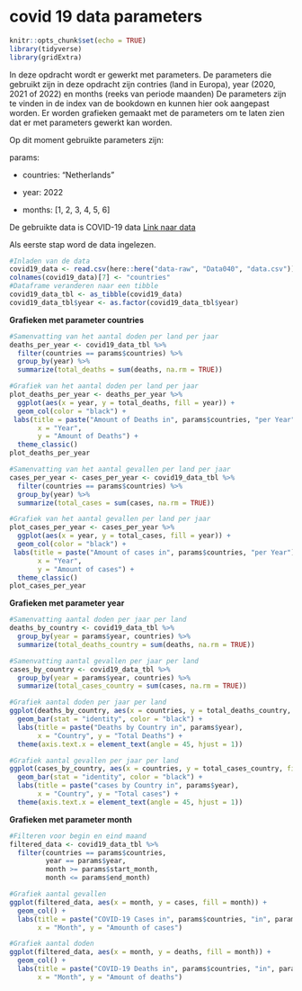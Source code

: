 # covid 19 data parameters

```r
knitr::opts_chunk$set(echo = TRUE)
library(tidyverse)
library(gridExtra)
```

In deze opdracht wordt er gewerkt met parameters. De parameters die gebruikt zijn in deze opdracht zijn contries (land in Europa), year (2020, 2021 of 2022) en months (reeks van periode maanden) De parameters zijn te vinden in de index van de bookdown en kunnen hier ook aangepast worden. Er worden grafieken gemaakt met de parameters om te laten zien dat er met parameters gewerkt kan worden. 

Op dit moment gebruikte parameters zijn:

params:

-   countries: "Netherlands"

-   year: 2022

-   months: [1, 2, 3, 4, 5, 6]

De gebruikte data is COVID-19 data [Link naar data](https://www.ecdc.europa.eu/en/publications-data/data-daily-new-cases-covid-19-eueea-country)

Als eerste stap word de data ingelezen.

```r
#Inladen van de data 
covid19_data <- read.csv(here::here("data-raw", "Data040", "data.csv"))
colnames(covid19_data)[7] <- "countries"
#Dataframe veranderen naar een tibble
covid19_data_tbl <- as_tibble(covid19_data)
covid19_data_tbl$year <- as.factor(covid19_data_tbl$year)
```

**Grafieken met parameter countries**

```r
#Samenvatting van het aantal doden per land per jaar 
deaths_per_year <- covid19_data_tbl %>%
  filter(countries == params$countries) %>% 
  group_by(year) %>%
  summarize(total_deaths = sum(deaths, na.rm = TRUE)) 

#Grafiek van het aantal doden per land per jaar 
plot_deaths_per_year <- deaths_per_year %>%  
  ggplot(aes(x = year, y = total_deaths, fill = year)) + 
  geom_col(color = "black") + 
 labs(title = paste("Amount of Deaths in", params$countries, "per Year"), 
       x = "Year", 
       y = "Amount of Deaths") + 
  theme_classic() 
plot_deaths_per_year

#Samenvatting van het aantal gevallen per land per jaar  
cases_per_year <- cases_per_year <- covid19_data_tbl %>%
  filter(countries == params$countries) %>% 
  group_by(year) %>%
  summarize(total_cases = sum(cases, na.rm = TRUE)) 

#Grafiek van het aantal gevallen per land per jaar 
plot_cases_per_year <- cases_per_year %>%  
  ggplot(aes(x = year, y = total_cases, fill = year)) + 
  geom_col(color = "black") + 
 labs(title = paste("Amount of cases in", params$countries, "per Year"), 
       x = "Year", 
       y = "Amount of cases") + 
  theme_classic() 
plot_cases_per_year 
```

**Grafieken met parameter year**

```r
#Samenvatting aantal doden per jaar per land 
deaths_by_country <- covid19_data_tbl %>%
  group_by(year = params$year, countries) %>%
  summarize(total_deaths_country = sum(deaths, na.rm = TRUE))

#Samenvatting aantal gevallen per jaar per land 
cases_by_country <- covid19_data_tbl %>%
  group_by(year = params$year, countries) %>%
  summarize(total_cases_country = sum(cases, na.rm = TRUE))

#Grafiek aantal doden per jaar per land 
ggplot(deaths_by_country, aes(x = countries, y = total_deaths_country, fill = countries)) +
  geom_bar(stat = "identity", color = "black") +
  labs(title = paste("Deaths by Country in", params$year),
       x = "Country", y = "Total Deaths") + 
  theme(axis.text.x = element_text(angle = 45, hjust = 1))

#Grafiek aantal gevallen per jaar per land 
ggplot(cases_by_country, aes(x = countries, y = total_cases_country, fill = countries)) +
  geom_bar(stat = "identity", color = "black") +
  labs(title = paste("cases by Country in", params$year),
       x = "Country", y = "Total cases") + 
  theme(axis.text.x = element_text(angle = 45, hjust = 1))
```

**Grafieken met parameter month**

```r
#Filteren voor begin en eind maand
filtered_data <- covid19_data_tbl %>%
  filter(countries == params$countries,
         year == params$year,
         month >= params$start_month,
         month <= params$end_month)

#Grafiek aantal gevallen 
ggplot(filtered_data, aes(x = month, y = cases, fill = month)) +
  geom_col() +
  labs(title = paste("COVID-19 Cases in", params$countries, "in", params$year),
       x = "Month", y = "Amounth of cases")

#Grafiek aantal doden 
ggplot(filtered_data, aes(x = month, y = deaths, fill = month)) +
  geom_col() +
  labs(title = paste("COVID-19 Deaths in", params$countries, "in", params$year),
       x = "Month", y = "Amount of deaths")
```
